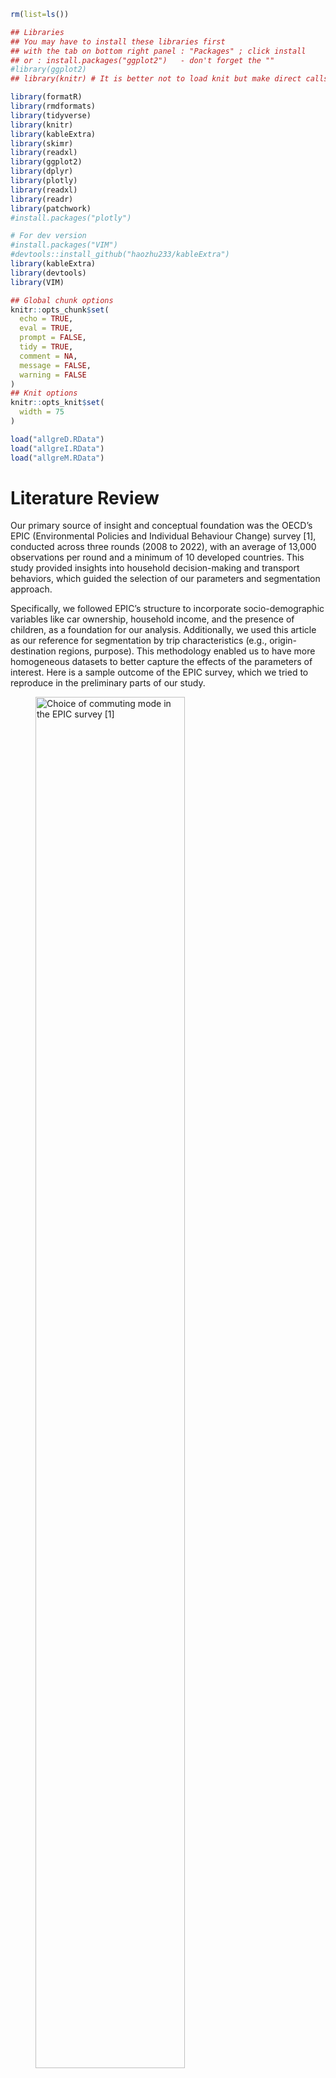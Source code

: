 ```r
rm(list=ls())
```

```r
## Libraries
## You may have to install these libraries first 
## with the tab on bottom right panel : "Packages" ; click install
## or : install.packages("ggplot2")   - don't forget the ""
#library(ggplot2)
## library(knitr) # It is better not to load knit but make direct calls to the settings

library(formatR)
library(rmdformats)
library(tidyverse)
library(knitr)
library(kableExtra)
library(skimr)
library(readxl)
library(ggplot2)
library(dplyr)
library(plotly)
library(readxl)
library(readr)
library(patchwork)
#install.packages("plotly")

# For dev version
#install.packages("VIM")
#devtools::install_github("haozhu233/kableExtra")
library(kableExtra)
library(devtools)
library(VIM)

## Global chunk options
knitr::opts_chunk$set(
  echo = TRUE,
  eval = TRUE,
  prompt = FALSE,
  tidy = TRUE,
  comment = NA,
  message = FALSE,
  warning = FALSE
)
## Knit options
knitr::opts_knit$set(
  width = 75
)
```


```r
load("allgreD.RData")
load("allgreI.RData")
load("allgreM.RData")
```

# Literature Review

Our primary source of insight and conceptual foundation was the OECD's EPIC (Environmental Policies and Individual Behaviour Change) survey [1], conducted across three rounds (2008 to 2022), with an average of 13,000 observations per round and a minimum of 10 developed countries. This study provided insights into household decision-making and transport behaviors, which guided the selection of our parameters and segmentation approach.

Specifically, we followed EPIC's structure to incorporate socio-demographic variables like car ownership, household income, and the presence of children, as a foundation for our analysis. Additionally, we used this article as our reference for segmentation by trip characteristics (e.g., origin-destination regions, purpose). This methodology enabled us to have more homogeneous datasets to better capture the effects of the parameters of interest. Here is a sample outcome of the EPIC survey, which we tried to reproduce in the preliminary parts of our study.

![Choice of commuting mode in the EPIC survey [1]](./LitRevImg1.png){width="75%"}



# Research Statement

This study examines two main aspects related to car usage within households: what factors influence a household's decision to own a car, and what factors determine how car owners decide to use their car as their primary mode of transportation. 

\newline

We sought to understand the key drivers behind car ownership and the variables that influence car usage among those who own one.


# Data Preparing{.tabset} 
## Dataset{.tabset}
### AllgreD
```r
allgreD <- allgreD %>%
  select(-zoneres.y.1, -mode)
D_names <- names(allgreD)

D_labels <- c("Observation_Drawing_Number","Household_Number",
                    "Individual_Number_in_Household", "Trip_Number_for_Individual",
                    "Residential_Zone_Number","Trip_Purpose_at_Origin",
                    "Accompanied_Persons_Purpose_at_Origin","Origin_Zone_of_Trip",
                    "Departure_Time_Hour","Departure_Time_Minute",
                    "Trip_Purpose_at_Destination","Accompanied_Persons_Purpose_at_Destination",
                    "Number_of_Stops_During_Trip","Destination_Zone_Number","Arrival_Time_Hour",
                    "Arrival_Time_Minute","Trip_Duration_Declared",
                    "Number_of_Mechanized_Modes_Used","Transport_Costs_Covered",
                    "Travelled_Distance_As_Crow_Flies","Travelled_Distance_Declared","Trip_Element_Number",
                    "Walking_Time_At_Origin","Zone_At_Origin_of_Stop",
                    "Zone_At_Destination_of_Stop","Walking_Time_At_Destination",
                    "Vehicle_Number_Used","Number_of_Occupants_in_Vehicle",
                    "Parking_Location_Used","Parking_Type_Used","Parking_Duration",
                    "Highway_Usage","Public_Transport_Pass_Holder","Household_ID",
                    "Individual_ID","Trip_ID","Stop_ID","Number_of_Stops_in_Trip",
                    "Modified_Transport_Mode","Estimated_Transport_Cost",
                    "Aggregated_Transport_Mode","UN","DEST",
                    "ORIG","Simplified_Purpose_at_Origin",
                    "Simplified_Purpose_at_Destination"
)


D_missing_percent <- sapply(allgreD, function(x) {
  sum(is.na(x)) / length(x) * 100
})
 
D_variables <- data.frame(
  Label = D_labels,
  Missing_Percentage = D_missing_percent
) 

D_variables %>%
  arrange(desc(Missing_Percentage)) %>%
  kable() %>%
  kable_minimal()%>%
  kable_paper(full_width = F) %>%
  row_spec(c(1:4, 22, 26), extra_css = "color: red;") %>%
  row_spec(43:45, extra_css = "color: red;") %>%
  row_spec(6:10,28, extra_css = "color: blue;") %>%
  row_spec(13:17,28, extra_css = "color: green;")
```



### AllgreI
```r
I_names <- names(allgreI)

I_labels <- c("Observation_Drawing_Number","Household_Number","Individual_Number_in_Household",
              "Residential_Zone_Number","Gender","Relationship_to_Household_Reference","Age",
              "Has_Mobile_Phone","Has_Email","Has_Driving_License",
              "Last_Educational_Institution_Attended","Main_Occupation","Secondary_Occupation",
              "Socio_Professional_Category","Has_Public_Transport_Subscription",
              "Public_Transport_Subscription_Validity","Works_or_Studies_at_Home",
              "Work_or_Study_Location_Zone","Has_Access_to_Private_Vehicle",
              "General_Parking_Problems","Parking_Difficulties_at_Workplace",
              "Bicycle_Use_Frequency","Motorized_Two_Wheeler_Use_Frequency_Type_1",
              "Motorized_Two_Wheeler_Use_Frequency_Type_2","Car_Use_Frequency_as_Driver",
              "Car_Use_Frequency_as_Passenger","Urban_Transport_Use_Frequency",
              "Tramway_Use_Frequency","Other_Urban_Transport_Use_Frequency",
              "Transisere_Transport_Use_Frequency","Regional_Train_Use_Frequency",
              "Activity_on_Previous_Day","Household_ID","Individual_ID","Number_of_Trips_Made",
              "Total_Daily_Travel_Time","Unknown",
              "Aggregated_Socio_Economic_Status","Grouped_Socio_Professional_Category"
)


I_missing_percent <- sapply(allgreI, function(x) {
  sum(is.na(x)) / length(x) * 100
}) 

I_variables <- data.frame(
  Label = I_labels,
  Missing_Percentage = I_missing_percent
)


I_variables %>%
  arrange(desc(Missing_Percentage)) %>%
  kable() %>%
  kable_minimal()%>%
  kable_paper(full_width = F) %>%
  row_spec(c(1:3,7,9:17,18,19,21,26, 28:31,35), extra_css = "color: red;")
```


### AllgreM

```r
M_names <- names(allgreM)

M_labels <- c("Household Code","Household Size","Residence Area","Day of Travel","Housing Type",
                        "Occupancy Type","Dept of Reference SNCF Station",
                        "Postal Code of Reference SNCF Station","Has Telephone","Listed in Directory",
                        "Has Internet","Number of Cars Available","Type of Car 1","Fuel Type of Car 1",
                        "Year of Car 1","Engine Power of Car 1","Ownership Status of Car 1",
                        "Parking Location of Car 1","Parking Type of Car 1","Type of Car 2","Fuel Type of Car 2",
                        "Year of Car 2","Engine Power of Car 2","Ownership Status of Car 2",
                        "Parking Location of Car 2","Parking Type of Car 2","Type of Car 3","Fuel Type of Car 3",
                        "Year of Car 3","Engine Power of Car 3","Ownership Status of Car 3",
                        "Parking Location of Car 3","Parking Type of Car 3","Type of Car 4","Fuel Type of Car 4",
                        "Year of Car 4","Engine Power of Car 4", "Ownership Status of Car 4",
                        "Parking Location of Car 4","Parking Type of Car 4","Number of Bikes",
                        "Number of Motorcycles","Management Coefficient","Household ID","Individual ID",
                        "Trip ID","Stop ID","Number of People","Total Trips","Total Daily Travel Time"
)


M_missing_percent <- sapply(allgreM, function(x) {
  sum(is.na(x)) / length(x) * 100
}) 

M_variables <- data.frame(
  Label = M_labels,
  Missing_Percentage = M_missing_percent
)


M_variables %>%
  kable() %>%
  kable_minimal()%>%
  kable_paper(full_width = F) %>%
  row_spec(c(1:3,9:11,13,14:16,18:23,25:30,32,33:37,39,40,43,45,46), extra_css = "color: red;")

```

## Following steps made

> **Select our variables and merge the datasets**

```r
AllgreD_selected <- c(
  "ORIG", "DEST", "D12", "UN", "ZONE_D_TRAJ", "mode_depl_ag", "zoneorig", "heuredep", "mindep",
  "zonedest", "heurearr", "minarr", "duree", "prisecharge", "D13", "NO_TRAJ",
  "ZONE_A_TRAJ", "TPS_MAP_ARV", "NAT_STAT", "ntraj","id_traj" ,"mode_V2", "Couteff",
  "durstat", "TPS_MAP_DEP", "nbmodemec", "autoroute", "mot_d_red", "mot_o_red",
  "tir", "zoneres.x.1", "id_men", "id_pers", "id_depl", "NB_OCCU", "LIEU_STAT","NUM_VEH"
)


AllgreD_trimmed <- allgreD[, AllgreD_selected]
AllgreI_selected <- c(
  "id_men","id_pers", "cspgroup", "OCCU1", "OCCU2", "age", "permis", "zonetrav",
  "dispovp", "btt", "lien","sexe", "ABO_TC", "nbd", "PBM_STAT", "csp", "statut2"
)



# Select only these variables from AllgreI
AllgreI_trimmed <- allgreI[, AllgreI_selected]

AllgreM_selected <- c(
  "jourdepl", "VP_DISPO", "NB_velo", "NB_2Rm", "nb_pers", "nbt2", "btt2",
  "TYPE_HAB", "TYPE_OCU", "POSSES1", "POSSES2", "POSSES3", "POSSES4", 
  "Gare2", "Gare5", "id_men"
)

# Select only these variables from AllgreM
AllgreM_trimmed <- allgreM[, AllgreM_selected]


#person_household_data <- AllgreI_trimmed %>%
#  left_join(AllgreM_trimmed, by = "id_men")
#merged_data <- AllgreD_trimmed %>%
#  left_join(person_household_data, by = "id_pers")



allgreD_updated <- AllgreD_trimmed %>%
  left_join(AllgreM_trimmed, by = "id_men")
# Merge variables from allgreI to the updated allgreD
merged_data <- allgreD_updated %>%
  left_join(AllgreI_trimmed, by = "id_pers")

merged_data <- merged_data %>%
  rename(
    id_men =id_men.x,
    crownTravel_Distance = D12,
    Area_at_origin_of_stop = ZONE_D_TRAJ,
    travel_mode = mode_depl_ag,
    departure_hour = heuredep,
    departure_minute = mindep,
    arrival_hour = heurearr,
    arrival_minute = minarr,
    declared_trip_duration = duree,
    covered_trip_cost = prisecharge,
    actualTravel_distance = D13,
    trip_number = NO_TRAJ,
    Area_at_destination_of_stop = ZONE_A_TRAJ,
    walk_time_at_destination = TPS_MAP_ARV,
    parking_type = NAT_STAT,
    number_of_stops = ntraj,
    cost_estimation = Couteff,
    parking_duration = durstat,
    walk_time_at_origin = TPS_MAP_DEP,
    highway_used = autoroute,
    purpose_at_destination = mot_d_red,
    purpose_at_origin = mot_o_red,
    residence_zone_number = tir,
    residence_area = zoneres.x.1,
    parking_location = LIEU_STAT,
    work_zone = zonetrav,
    car_availability = dispovp,
    daily_travel_time = btt,
    relationship_status = lien,
    public_trans_subscription = ABO_TC,
    number_of_trips = nbd,
    parking_problems = PBM_STAT,
    socio_category = csp,
    socio_category_group = cspgroup,
    employment_status = statut2,
    trip_day = jourdepl,
    number_of_cars = VP_DISPO,
    num_bikes = NB_velo,
    num_motorcycles = NB_2Rm,
    num_people = nb_pers,
    housing_type = TYPE_HAB,
    occupancy_type = TYPE_OCU,
    dept_sncf_station = Gare2,
    postal_sncf_station = Gare5,
    stop_id = id_traj
  
  )

merged_data <- select(merged_data, -id_men.y)

```


```r
variables_to_factorize <- c(
  "ORIG", "DEST", "UN", "Area_at_origin_of_stop", "travel_mode", "zoneorig", "zonedest", "covered_trip_cost",
  "trip_number", "Area_at_destination_of_stop", "parking_type", "stop_id", "mode_V2", "highway_used",
  "residence_zone_number","residence_area", "id_men", "id_pers", "id_depl", "parking_location", "trip_day",
  "housing_type","occupancy_type", "POSSES1", "POSSES2", "POSSES3", "POSSES4", "dept_sncf_station",
  "postal_sncf_station", "socio_category_group", "OCCU1", "OCCU2", "permis", "work_zone", "car_availability",
  "relationship_status", "sexe", "public_trans_subscription", "parking_problems", "socio_category", 
  "employment_status","nbmodemec"
)

# Factorizing variables
merged_data <- merged_data %>%
  mutate(across(all_of(variables_to_factorize), as.factor))
# Check the structure of the dataset to confirm factorization
dataset <- merged_data
# Analyze proportion of missing mode_depl_ag
missing_mode_proportion <- sum(is.na(dataset$travel_mode)) / nrow(dataset) * 100
cat("Proportion of missing mode_depl_ag: ", missing_mode_proportion, "%\n")

if (missing_mode_proportion < 5) {
  # If missing proportion is small, remove rows with NA in mode_depl_ag
  dataset <- dataset %>% filter(!is.na(travel_mode))
}

# Verify NA count for mode_depl_ag
cat("Remaining NA count for mode_depl_ag: ", sum(is.na(dataset$travel_mode)), "\n")

dataset <- dataset %>%
  group_by(id_men) %>%
  mutate(Permis_mng = ifelse(any(as.numeric(as.character(permis)) == 1, na.rm = TRUE), 
                             1, 
                             min(as.numeric(as.character(permis)), na.rm = TRUE))) %>%
  ungroup()

```

> **Factorize the variables needed**
`r variables_to_factorize`

```r
#save(merged_data, file = "merged_data.RData")
#load("merged_data.RData")
#load("dataset.Rdata")

data_allgre <- dataset



data_allgre <- data_allgre %>%
  mutate(real_travel_mode = ifelse(travel_mode == "VP", "VP", "Autre"))

data_allgre <- data_allgre %>%
  mutate(
    # Combine departure hour and minute into a time format
    departure_time = sprintf("%02d:%02d", departure_hour, departure_minute),
    
    # Combine arrival hour and minute into a time format
    arrival_time = sprintf("%02d:%02d", arrival_hour, arrival_minute)
  ) %>%
  select(-departure_hour, -departure_minute,-arrival_hour, -arrival_minute)

```

> **Create new variables**

+ *real_travel_mode = binary variable "VP", "Autre"*
The new data distribution for this binary variable is as follows: `r table(data_allgre$real_travel_mode)`

+ *Departure_time*

+ *Arrival_time*

+ *Filter out missing values from travel_mode(1258)*

```r
summary(data_allgre)
```

```r
data_allgre <- data_allgre %>%
  rename(Number_of_trips_of_the_person = nbt2,
         Daily_travel_time = btt2)

imputing_missing <- data_allgre %>%
  select(travel_mode,parking_duration,highway_used) %>%
  filter(!is.na(parking_duration)) %>%
  group_by(travel_mode) %>%
  summarise(non_missing_values = n())
imputing_missing
imputing_missing <- data_allgre %>%
  select(travel_mode,parking_duration,highway_used) %>%
  filter(!is.na(parking_duration) & travel_mode != "VP") %>%
  summarise(
    total_observations = n(),
    parking_duration_0 = sum(parking_duration == 0, na.rm = TRUE),
    highway_used_2 = sum(highway_used == 2, na.rm = TRUE)
  )
imputing_missing
#So we can see, The most values for these 2 columns are for VP travel mode. And for Non-Vp all values are almost leading to 0 parking_duration and non highway used. So finally we can impute all the missing values for no VP by 0 and 2 respectively
#So let's replace them
data_allgre <- data_allgre %>%
  mutate(parking_duration = ifelse(is.na(parking_duration) & travel_mode != "VP", 0,parking_duration),
         highway_used = ifelse(is.na(highway_used) & travel_mode != "VP", 2, highway_used))


#Number_of_stops

data_allgre <- data_allgre %>%
  mutate(number_of_stops = ifelse(is.na(stop_id), 0, number_of_stops),
         Area_at_origin_of_stop = ifelse(is.na(stop_id), "no stop", Area_at_origin_of_stop),
         Area_at_destination_of_stop = ifelse(is.na(stop_id), "no stop", Area_at_destination_of_stop),
         walk_time_at_destination = ifelse(is.na(stop_id), "no stop", walk_time_at_destination),
         walk_time_at_origin = ifelse(is.na(stop_id), "no stop", walk_time_at_origin),
         stop_id = ifelse(is.na(stop_id), "no stop", stop_id))

data_allgre <- data_allgre %>%
  mutate(car_at_your_disposal = ifelse(number_of_cars >= num_people, "YES", "NO"))

  

data_allgre <- data_allgre %>%
  mutate(car_availability =as.numeric(as.character(data_allgre$car_availability))) %>%
  group_by(id_men, id_pers) %>%
  mutate(
    car_availability = case_when(
      # Condition 1: Household has car_at_your_disposal = YES
      car_at_your_disposal == "YES" & real_travel_mode == "VP" & is.na(car_availability) ~ 1,
      car_at_your_disposal == "YES" & real_travel_mode == "Autre" & is.na(car_availability) ~ 2,
      
      # Condition 2: Household has car_at_your_disposal = NO
      car_at_your_disposal == "NO" & number_of_cars > 0 & real_travel_mode == "VP" & is.na(car_availability) ~ 1,
      car_at_your_disposal == "NO" & number_of_cars > 0 & real_travel_mode == "Autre" & is.na(car_availability) ~ 2,
      car_at_your_disposal == "NO" & number_of_cars == 0 & is.na(car_availability) ~ 3,
      
      # Retain existing non-NA values
      TRUE ~ car_availability
    )
  ) %>%
  ungroup()
```

> **Imputing missing values**

+  *`number_of_stops`, `Area_at_origin_of_stop`,`Area_at_destination_of_stop`,`walk_time_at_destination`,`walk_time_at_origin`,`stop_id`*. If there is no Stop => We can replace missing values with `no stop`

+ *`parking_duration` and `highway_used`* => If the person didn't travel by car ==> No highway used, no parking used

+ *`car_availability`* => We used the travel_mode, number_of_cars, num_people to impute those values

```r
missing_percent <- sapply(data_allgre, function(x) {
  sum(is.na(x)) / length(x) * 100
}) 

final_variables <- data.frame(
  Missing_Percentage = missing_percent
)


final_variables %>%
  arrange(desc(Missing_Percentage)) %>%
  kable() %>%
  kable_minimal()%>%
  kable_paper(full_width = F)
```

## Deal with trip loops{.tabset}

```r
trip_loop <- data_allgre %>%
  group_by(id_pers) %>%
  summarise(unique_days = length(unique(trip_day)))

trip_analysis <- data_allgre %>%
  group_by(id_pers) %>%
  arrange(id_pers, departure_time) %>%  # Sort by person and departure time
  mutate(
    trip_number = row_number(),  # Assign trip sequence number
    total_trips = n()            # Total trips for each person
  ) %>%
  summarise(
    total_trips = max(total_trips),                      # Total trips for this person
    purpose_sequence = paste(purpose_at_destination, collapse = " -> "),  # Combine purposes
    mode_sequence = paste(travel_mode, collapse = "->")
  ) 


tail(trip_analysis) %>% kable() %>% kable_minimal()
```

### Old data

```r
filtered_data <- data_allgre %>%
  group_by(id_pers) %>%  # Group by person
  mutate(
    mode_switch = (travel_mode != lag(travel_mode, default = first(travel_mode))),  # Detect mode switch
    mode_group = cumsum(mode_switch)  # Create a unique group for each mode sequence
  ) %>%
  group_by(id_pers, mode_group) %>%  # Group by person and mode sequence
  mutate(
    trip_sequence = row_number(),  # Sequence of trips within the mode group
    total_trips_same_mode = n(),  # Total trips in the mode group
    total_crownTravel_distance = sum(crownTravel_Distance, na.rm = TRUE),  # Sum of distances (crown)
    total_actualTravel_distance = sum(actualTravel_distance, na.rm = TRUE),  # Sum of distances (actual)
    total_declared_trip_duration = sum(declared_trip_duration, na.rm = TRUE),  # Sum of durations
    end_arrival_time = max(arrival_time, na.rm = TRUE)
  ) %>%
  ungroup()



new_data <- filtered_data %>%
  filter(id_pers == "101019001") %>%
  select(id_pers, departure_time, travel_mode, mode_switch, mode_group, trip_sequence, total_trips_same_mode,total_crownTravel_distance,total_actualTravel_distance,total_declared_trip_duration,departure_time, arrival_time, end_arrival_time)
new_data %>% kable() %>% kable_styling()

```

### New data
```r

filtered_data <- filtered_data%>%
  filter(trip_sequence == 1) %>%  # Keep only the first trip in the sequence
  ungroup()  # Remove grouping

new_data <- filtered_data %>%
  filter(id_pers == "101019001") %>%
  select(id_pers, travel_mode, mode_switch, mode_group, trip_sequence, total_trips_same_mode,total_crownTravel_distance,total_actualTravel_distance,total_declared_trip_duration,departure_time, arrival_time, end_arrival_time)
new_data %>% kable() %>% kable_styling()
```



### Total Trips with Same Mode

```r
trips_number <- filtered_data %>%
  group_by(total_trips_same_mode) %>%
  summarise(
    car_users = sum(real_travel_mode == "VP"),  # Count car users
    non_car_users = sum(real_travel_mode == "Autre"),  # Count non-car users
    percentage_car_users = (car_users / (car_users + non_car_users)) * 100  # Calculate percentage
  )


ggplot(trips_number, aes(x = total_trips_same_mode, y = percentage_car_users)) +
  geom_line(color = "blue", size = 1) +  # Line plot
  geom_point(color = "red", size = 2) +  # Points for each data
  labs(
    title = "Percentage of Car Users by Total Trips with Same Mode",
    x = "Total Trips with Same Mode",
    y = "Percentage of Car Users (%)"
  ) +
  scale_x_continuous(breaks = 1:16) +  # Set x-axis breaks from 1 to 16
  theme_minimal() +
  theme(
    text = element_text(size = 12),
    plot.title = element_text(hjust = 0.5, face = "bold")
  )

filtered_data <- filtered_data %>%
  filter(total_trips_same_mode <= 13 )
```

The analysis reveals a strong positive relationship between the number of consecutive trips made with the same mode and the percentage of car users. Specifically, when individuals anticipate making multiple trips consecutively, the likelihood of choosing a car increases significantly. The percentage of car users rises from 38% for a single trip to its peak value as the total trips made with the same mode approach 16. This trend underscores the preference for cars in scenarios involving repeated, consistent travel.

\newline

We then filtered out trips that have more than 13 consecutive trips using the car, because these probably indicates for taxi drivers that we don't want to consider in our analysis

